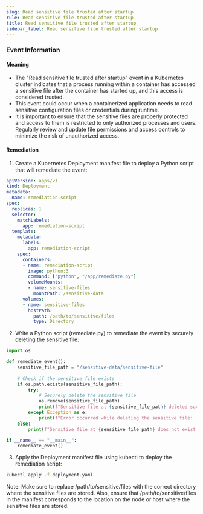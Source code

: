 ```yaml
--- 
slug: Read sensitive file trusted after startup
rule: Read sensitive file trusted after startup
title: Read sensitive file trusted after startup
sidebar_label: Read sensitive file trusted after startup
---
```

                   


### Event Information

#### Meaning

- The "Read sensitive file trusted after startup" event in a Kubernetes cluster indicates that a process running within a container has accessed a sensitive file after the container has started up, and this access is considered trusted.
- This event could occur when a containerized application needs to read sensitive configuration files or credentials during runtime.
- It is important to ensure that the sensitive files are properly protected and access to them is restricted to only authorized processes and users. Regularly review and update file permissions and access controls to minimize the risk of unauthorized access.

#### Remediation

1. Create a Kubernetes Deployment manifest file to deploy a Python script that will remediate the event:
```yaml
apiVersion: apps/v1
kind: Deployment
metadata:
  name: remediation-script
spec:
  replicas: 1
  selector:
    matchLabels:
      app: remediation-script
  template:
    metadata:
      labels:
        app: remediation-script
    spec:
      containers:
      - name: remediation-script
        image: python:3
        command: ["python", "/app/remediate.py"]
        volumeMounts:
        - name: sensitive-files
          mountPath: /sensitive-data
      volumes:
      - name: sensitive-files
        hostPath:
          path: /path/to/sensitive/files
          type: Directory
```

2. Write a Python script (remediate.py) to remediate the event by securely deleting the sensitive file:
```python
import os

def remediate_event():
    sensitive_file_path = "/sensitive-data/sensitive-file"
    
    # Check if the sensitive file exists
    if os.path.exists(sensitive_file_path):
        try:
            # Securely delete the sensitive file
            os.remove(sensitive_file_path)
            print(f"Sensitive file at {sensitive_file_path} deleted successfully.")
        except Exception as e:
            print(f"Error occurred while deleting the sensitive file: {e}")
    else:
        print(f"Sensitive file at {sensitive_file_path} does not exist.")

if __name__ == "__main__":
    remediate_event()

```

3. Apply the Deployment manifest file using kubectl to deploy the remediation script:
```bash
kubectl apply -f deployment.yaml
```

Note: Make sure to replace /path/to/sensitive/files with the correct directory where the sensitive files are stored. Also, ensure that /path/to/sensitive/files in the manifest corresponds to the location on the node or host where the sensitive files are stored.